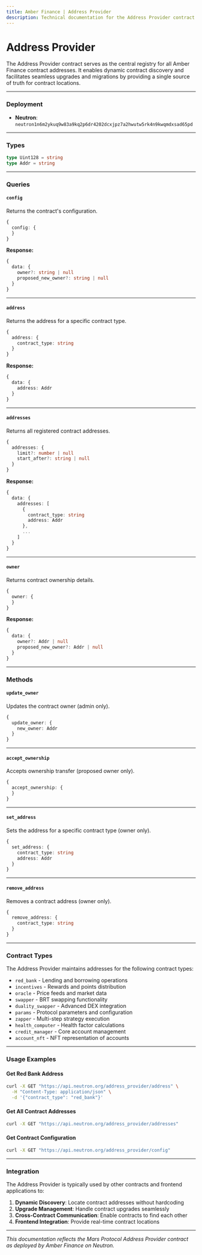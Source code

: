 ```yaml
---
title: Amber Finance | Address Provider
description: Technical documentation for the Address Provider contract that acts as a registry of Amber Finance contract addresses.
---
```


# Address Provider

The Address Provider contract serves as the central registry for all Amber Finance contract addresses. It enables dynamic contract discovery and facilitates seamless upgrades and migrations by providing a single source of truth for contract locations.

---

### Deployment

- **Neutron**: `neutron1n6m2ykuq9w83a9kq2p6dr4202dcxjpz7a2hwutw5rk4n9kwqmdxsad65pd`

---

### Types

```ts
type Uint128 = string
type Addr = string
```

---

### Queries

#### `config`

Returns the contract's configuration.

```ts
{
  config: {
  }
}
```

**Response:**

```ts
{
  data: {
    owner?: string | null
    proposed_new_owner?: string | null
  }
}
```

---

#### `address`

Returns the address for a specific contract type.

```ts
{
  address: {
    contract_type: string
  }
}
```

**Response:**

```ts
{
  data: {
    address: Addr
  }
}
```

---

#### `addresses`

Returns all registered contract addresses.

```ts
{
  addresses: {
    limit?: number | null
    start_after?: string | null
  }
}
```

**Response:**

```ts
{
  data: {
    addresses: [
      {
        contract_type: string
        address: Addr
      },
      ...
    ]
  }
}
```

---

#### `owner`

Returns contract ownership details.

```ts
{
  owner: {
  }
}
```

**Response:**

```ts
{
  data: {
    owner?: Addr | null
    proposed_new_owner?: Addr | null
  }
}
```

---

### Methods

#### `update_owner`

Updates the contract owner (admin only).

```ts
{
  update_owner: {
    new_owner: Addr
  }
}
```

---

#### `accept_ownership`

Accepts ownership transfer (proposed owner only).

```ts
{
  accept_ownership: {
  }
}
```

---

#### `set_address`

Sets the address for a specific contract type (owner only).

```ts
{
  set_address: {
    contract_type: string
    address: Addr
  }
}
```

---

#### `remove_address`

Removes a contract address (owner only).

```ts
{
  remove_address: {
    contract_type: string
  }
}
```

---

### Contract Types

The Address Provider maintains addresses for the following contract types:

- `red_bank` - Lending and borrowing operations
- `incentives` - Rewards and points distribution
- `oracle` - Price feeds and market data
- `swapper` - BRT swapping functionality
- `duality_swapper` - Advanced DEX integration
- `params` - Protocol parameters and configuration
- `zapper` - Multi-step strategy execution
- `health_computer` - Health factor calculations
- `credit_manager` - Core account management
- `account_nft` - NFT representation of accounts

---

### Usage Examples

#### Get Red Bank Address

```bash
curl -X GET "https://api.neutron.org/address_provider/address" \
  -H "Content-Type: application/json" \
  -d '{"contract_type": "red_bank"}'
```

#### Get All Contract Addresses

```bash
curl -X GET "https://api.neutron.org/address_provider/addresses"
```

#### Get Contract Configuration

```bash
curl -X GET "https://api.neutron.org/address_provider/config"
```

---

### Integration

The Address Provider is typically used by other contracts and frontend applications to:

1. **Dynamic Discovery**: Locate contract addresses without hardcoding
2. **Upgrade Management**: Handle contract upgrades seamlessly
3. **Cross-Contract Communication**: Enable contracts to find each other
4. **Frontend Integration**: Provide real-time contract locations

---

_This documentation reflects the Mars Protocol Address Provider contract as deployed by Amber Finance on Neutron._
